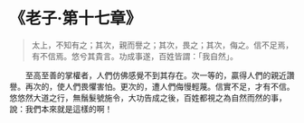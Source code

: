 # 《老子·第十七章》

> 太上，不知有之；其次，親而譽之；其次，畏之；其次，侮之。信不足焉，有不信焉。悠兮其貴言。功成事遂，百姓皆謂：「我自然」。

&emsp;&emsp;至高至善的掌權者，人們仿佛感覺不到其存在。次一等的，贏得人們的親近讚譽。再次的，使人們畏懼害怕。更次的，遭人們侮慢輕蔑。信實不足，才有不信。悠悠然大道之行，無鬚髮號施令，大功告成之後，百姓都視之為自然而然的事，說：我們本來就是這樣的啊！
